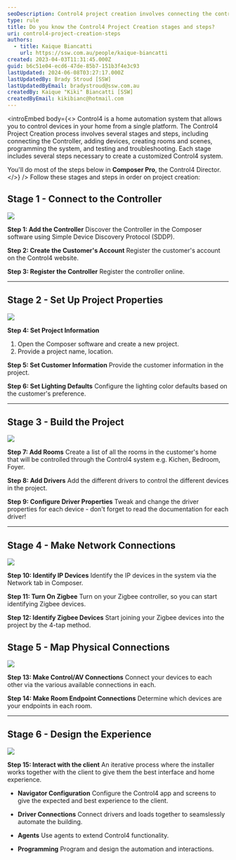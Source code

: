```yaml
---
seoDescription: Control4 project creation involves connecting the controller, adding devices, creating rooms and scenes, programming the system, and testing and troubleshooting.
type: rule
title: Do you know the Control4 Project Creation stages and steps?
uri: control4-project-creation-steps
authors:
  - title: Kaique Biancatti
    url: https://ssw.com.au/people/kaique-biancatti
created: 2023-04-03T11:31:45.000Z
guid: b6c51e04-ecd6-47de-85b7-151b3f4e3c93
lastUpdated: 2024-06-08T03:27:17.000Z
lastUpdatedBy: Brady Stroud [SSW]
lastUpdatedByEmail: bradystroud@ssw.com.au
createdBy: Kaique "Kiki" Biancatti [SSW]
createdByEmail: kikibianc@hotmail.com
---
```


<introEmbed
  body={<>
Control4 is a home automation system that allows you to control devices in your home from a single platform.
The Control4 Project Creation process involves several stages and steps, including connecting the Controller, adding devices, creating rooms and scenes, programming the system, and testing and troubleshooting.
Each stage includes several steps necessary to create a customized Control4 system.

You'll do most of the steps below in **Composer Pro**, the Control4 Director.
  </>}
/>
Follow these stages and steps in order on project creation:

## Stage 1 - Connect to the Controller

![](/uploads/rules/control4-project-creation-steps/stage1.jpg)

**Step 1: Add the Controller**
Discover the Controller in the Composer software using Simple Device Discovery Protocol (SDDP).

**Step 2: Create the Customer's Account**
Register the customer's account on the Control4 website.

**Step 3: Register the Controller**
Register the controller online.

---

## Stage 2 - Set Up Project Properties

![](/uploads/rules/control4-project-creation-steps/stage2.jpg)

**Step 4: Set Project Information**

1. Open the Composer software and create a new project.
2. Provide a project name, location.

**Step 5: Set Customer Information**
Provide the customer information in the project.

**Step 6: Set Lighting Defaults**
Configure the lighting color defaults based on the customer's preference.

---

## Stage 3 - Build the Project

![](/uploads/rules/control4-project-creation-steps/stage3.jpg)

**Step 7: Add Rooms**
Create a list of all the rooms in the customer's home that will be controlled through the Control4 system e.g. Kichen, Bedroom, Foyer.

**Step 8: Add Drivers**
Add the different drivers to control the different devices in the project.

**Step 9: Configure Driver Properties**
Tweak and change the driver properties for each device - don't forget to read the documentation for each driver!

---

## Stage 4 - Make Network Connections

![](/uploads/rules/control4-project-creation-steps/stage4.jpg)

**Step 10: Identify IP Devices**
Identify the IP devices in the system via the Network tab in Composer.

**Step 11: Turn On Zigbee**
Turn on your Zigbee controller, so you can start identifying Zigbee devices.

**Step 12: Identify Zigbee Devices**
Start joining your Zigbee devices into the project by the 4-tap method.

## Stage 5 - Map Physical Connections

![](/uploads/rules/control4-project-creation-steps/stage6.jpg)

**Step 13: Make Control/AV Connections**
Connect your devices to each other via the various available connections in each.

**Step 14: Make Room Endpoint Connections**
Determine which devices are your endpoints in each room.

---

## Stage 6 - Design the Experience

![](/uploads/rules/control4-project-creation-steps/stage7.jpg)

**Step 15: Interact with the client**
An iterative process where the installer works together with the client to give them the best interface and home experience.

- **Navigator Configuration**
  Configure the Control4 app and screens to give the expected and best experience to the client.

- **Driver Connections**
  Connect drivers and loads together to seamslessly automate the building.

- **Agents**
  Use agents to extend Control4 functionality.

- **Programming**
  Program and design the automation and interactions.
